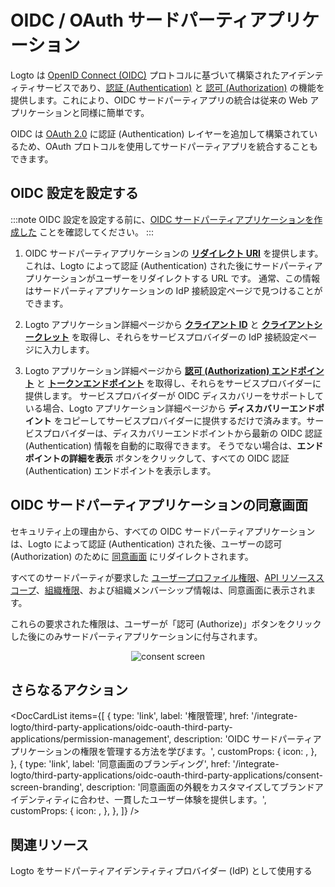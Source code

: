 # OIDC / OAuth サードパーティアプリケーション

Logto は [OpenID Connect (OIDC)](https://auth.wiki/openid-connect) プロトコルに基づいて構築されたアイデンティティサービスであり、[認証 (Authentication)](https://auth.wiki/authentication) と [認可 (Authorization)](https://auth.wiki/authorization) の機能を提供します。これにより、OIDC サードパーティアプリの統合は従来の Web アプリケーションと同様に簡単です。

OIDC は [OAuth 2.0](https://auth.wiki/oauth-2.0) に認証 (Authentication) レイヤーを追加して構築されているため、OAuth プロトコルを使用してサードパーティアプリを統合することもできます。

## OIDC 設定を設定する

:::note
OIDC 設定を設定する前に、[OIDC サードパーティアプリケーションを作成した](/quick-starts/third-party-oidc) ことを確認してください。
:::

1. OIDC サードパーティアプリケーションの [**リダイレクト URI**](/integrate-logto/application-data-structure#redirect-uris) を提供します。これは、Logto によって認証 (Authentication) された後にサードパーティアプリケーションがユーザーをリダイレクトする URL です。
   通常、この情報はサードパーティアプリケーションの IdP 接続設定ページで見つけることができます。

2. Logto アプリケーション詳細ページから [**クライアント ID**](/integrate-logto/application-data-structure#application-id) と [**クライアントシークレット**](/integrate-logto/application-data-structure#application-secret) を取得し、それらをサービスプロバイダーの IdP 接続設定ページに入力します。

3. Logto アプリケーション詳細ページから [**認可 (Authorization) エンドポイント**](/integrate-logto/application-data-structure#authorization-endpoint) と [**トークンエンドポイント**](/integrate-logto/application-data-structure#token-endpoint) を取得し、それらをサービスプロバイダーに提供します。
   サービスプロバイダーが OIDC ディスカバリーをサポートしている場合、Logto アプリケーション詳細ページから **ディスカバリーエンドポイント** をコピーしてサービスプロバイダーに提供するだけで済みます。サービスプロバイダーは、ディスカバリーエンドポイントから最新の OIDC 認証 (Authentication) 情報を自動的に取得できます。
   そうでない場合は、**エンドポイントの詳細を表示** ボタンをクリックして、すべての OIDC 認証 (Authentication) エンドポイントを表示します。

## OIDC サードパーティアプリケーションの同意画面

セキュリティ上の理由から、すべての OIDC サードパーティアプリケーションは、Logto によって認証 (Authentication) された後、ユーザーの認可 (Authorization) のために [同意画面](/end-user-flows/consent-screen) にリダイレクトされます。

すべてのサードパーティが要求した [ユーザープロファイル権限](/integrate-logto/third-party-applications/oidc-oauth-third-party-applications/permission-management#user-permissions-user-profile-scopes)、[API リソーススコープ](/integrate-logto/third-party-applications/oidc-oauth-third-party-applications/permission-management#api-resource-permissions-api-resource-scopes)、[組織権限](/integrate-logto/third-party-applications/oidc-oauth-third-party-applications/permission-management#organization-permissions-organization-scopes)、および組織メンバーシップ情報は、同意画面に表示されます。

これらの要求された権限は、ユーザーが「認可 (Authorize)」ボタンをクリックした後にのみサードパーティアプリケーションに付与されます。

<center>
  <img src={ConsentScreen} alt="consent screen" width={500} />
</center>

## さらなるアクション

<DocCardList
  items={[
    {
      type: 'link',
      label: '権限管理',
      href: '/integrate-logto/third-party-applications/oidc-oauth-third-party-applications/permission-management',
      description: 'OIDC サードパーティアプリケーションの権限を管理する方法を学びます。',
      customProps: {
        icon: <AuthorizationIcon width={20} height={20} />,
      },
    },
    {
      type: 'link',
      label: '同意画面のブランディング',
      href: '/integrate-logto/third-party-applications/oidc-oauth-third-party-applications/consent-screen-branding',
      description:
        '同意画面の外観をカスタマイズしてブランドアイデンティティに合わせ、一貫したユーザー体験を提供します。',
      customProps: {
        icon: <CustomizationIcon width={20} height={20} />,
      },
    },
  ]}
/>

## 関連リソース

<Url href="https://blog.logto.io/logto-as-idp">
  Logto をサードパーティアイデンティティプロバイダー (IdP) として使用する
</Url>
